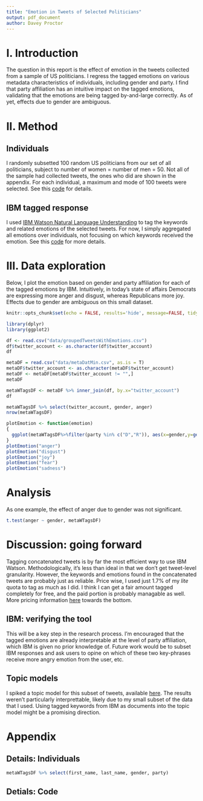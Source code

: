 ```yaml
---
title: "Emotion in Tweets of Selected Politicians"
output: pdf_document
author: Davey Proctor
---
```


# I. Introduction
The question in this report is the effect of emotion in the tweets collected from a sample of US politicians. I regress the tagged emotions on various metadata characteristics of individuals, including gender and party. I find that party affiliation has an intuitive impact on the tagged emotions, validating that the emotions are being tagged by-and-large correctly. As of yet, effects due to gender are ambiguous.

# II. Method

## Individuals
I randomly subsetted $100$ random US politicians from our set of all politicians, subject to number of women = number of men = $50$. Not all of the sample had collected tweets, the ones who did are shown in the appendix. For each individual, a maximum and mode of $100$ tweets were selected. See this [code](https://github.com/daveyproctor/Polyspeech/blob/master/extractTweets.ipynb) for details.

## IBM tagged response
I used [IBM Watson Natural Language Understanding](https://www.ibm.com/watson/services/natural-language-understanding/) to tag the keywords and related emotions of the selected tweets. For now, I simply aggregated all emotions over individuals, not focusing on which keywords received the emotion. See this [code](https://github.com/daveyproctor/Polyspeech/blob/master/IBM-feed.ipynb) for more details.

# III. Data exploration
Below, I plot the emotion based on gender and party affiliation for each of the tagged emotions by IBM. Intuitively, in today's state of affairs Democrats are expressing more anger and disgust, whereas Republicans more joy. Effects due to gender are ambiguous on this small dataset.

```r
knitr::opts_chunk$set(echo = FALSE, results='hide', message=FALSE, tidy.opts=list(width.cutoff=80),tidy=TRUE)
```


```r
library(dplyr)
library(ggplot2)
```

```r
df <- read.csv("data/groupedTweetsWithEmotions.csv")
df$twitter_account <- as.character(df$twitter_account)
df
```

```r
metaDF = read.csv("data/metaDatMin.csv", as.is = T)
metaDF$twitter_account <- as.character(metaDF$twitter_account)
metaDF <- metaDF[metaDF$twitter_account != "",]
metaDF
```
```r
metaWTagsDF <- metaDF %>% inner_join(df, by.x="twitter_account")
df
```

```r
metaWTagsDF %>% select(twitter_account, gender, anger)
nrow(metaWTagsDF)
```

```r
plotEmotion <- function(emotion)
{
  ggplot(metaWTagsDF%>%filter(party %in% c("D","R")), aes(x=gender,y=get(emotion),fill=party)) + geom_boxplot() + theme(plot.title = element_text(hjust = 0.5)) + xlab("Gender") + ylab(emotion) + ggtitle(paste(emotion, "by party, gender"))
}
plotEmotion("anger")
plotEmotion("disgust")
plotEmotion("joy")
plotEmotion("fear")
plotEmotion("sadness")
```

# Analysis
As one example, the effect of anger due to gender was not significant.
```r
t.test(anger ~ gender, metaWTagsDF)
```

# Discussion: going forward
Tagging concatenated tweets is by far the most efficient way to use IBM Watson. Methodologically, it's less than ideal in that we don't get tweet-level granularity. However, the keywords and emotions found in the concatenated tweets are probably just as reliable. Price wise, I used just $1.7$% of my $\textit{lite}$ quota to tag as much as I did. I think I can get a fair amount tagged completely for free, and the paid portion is probably managable as well. More pricing information [here](https://www.ibm.com/watson/services/natural-language-understanding/) towards the bottom.

## IBM: verifying the tool
This will be a key step in the research process. I'm encouraged that the tagged emotions are already interpretable at the level of party affiliation, which IBM is given no prior knowledge of. Future work would be to subset IBM responses and ask users to opine on which of these two key-phrases receive more angry emotion from the user, etc.

## Topic models
I spiked a topic model for this subset of tweets, available [here](https://github.com/daveyproctor/Polyspeech/blob/master/topicModels.ipynb). The results weren't particularly interprettable, likely due to my small subset of the data that I used. Using tagged keywords from IBM as documents into the topic model might be a promising direction.

# Appendix

## Details: Individuals
```r
metaWTagsDF %>% select(first_name, last_name, gender, party)
```

## Detials: Code
```r

```


